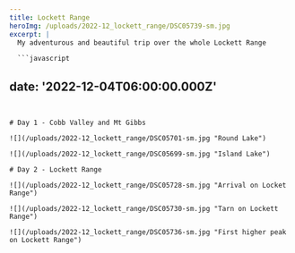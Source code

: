```yaml
---
title: Lockett Range
heroImg: /uploads/2022-12_lockett_range/DSC05739-sm.jpg
excerpt: |
  My adventurous and beautiful trip over the whole Lockett Range

  ```javascript
  ```
date: '2022-12-04T06:00:00.000Z'
---
```


# Day 1 - Cobb Valley and Mt Gibbs

![](/uploads/2022-12_lockett_range/DSC05701-sm.jpg "Round Lake")

![](/uploads/2022-12_lockett_range/DSC05699-sm.jpg "Island Lake")

# Day 2 - Lockett Range

![](/uploads/2022-12_lockett_range/DSC05728-sm.jpg "Arrival on Locket Range")

![](/uploads/2022-12_lockett_range/DSC05730-sm.jpg "Tarn on Lockett Range")

![](/uploads/2022-12_lockett_range/DSC05736-sm.jpg "First higher peak on Lockett Range")

